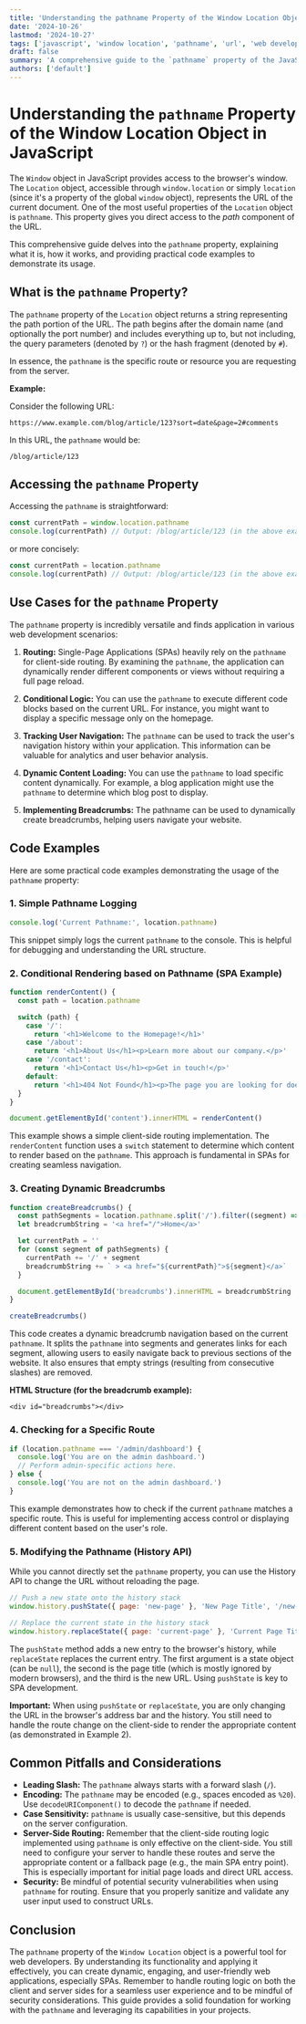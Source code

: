 ```yaml
---
title: 'Understanding the pathname Property of the Window Location Object in JavaScript'
date: '2024-10-26'
lastmod: '2024-10-27'
tags: ['javascript', 'window location', 'pathname', 'url', 'web development', 'browser api']
draft: false
summary: 'A comprehensive guide to the `pathname` property of the JavaScript Window Location object. Learn how to access and manipulate the path component of a URL with code examples.'
authors: ['default']
---
```


# Understanding the `pathname` Property of the Window Location Object in JavaScript

The `Window` object in JavaScript provides access to the browser's window. The `Location` object, accessible through `window.location` or simply `location` (since it's a property of the global `window` object), represents the URL of the current document. One of the most useful properties of the `Location` object is `pathname`. This property gives you direct access to the _path_ component of the URL.

This comprehensive guide delves into the `pathname` property, explaining what it is, how it works, and providing practical code examples to demonstrate its usage.

## What is the `pathname` Property?

The `pathname` property of the `Location` object returns a string representing the path portion of the URL. The path begins after the domain name (and optionally the port number) and includes everything up to, but not including, the query parameters (denoted by `?`) or the hash fragment (denoted by `#`).

In essence, the `pathname` is the specific route or resource you are requesting from the server.

**Example:**

Consider the following URL:

```
https://www.example.com/blog/article/123?sort=date&page=2#comments
```

In this URL, the `pathname` would be:

```
/blog/article/123
```

## Accessing the `pathname` Property

Accessing the `pathname` is straightforward:

```javascript
const currentPath = window.location.pathname
console.log(currentPath) // Output: /blog/article/123 (in the above example)
```

or more concisely:

```javascript
const currentPath = location.pathname
console.log(currentPath) // Output: /blog/article/123 (in the above example)
```

## Use Cases for the `pathname` Property

The `pathname` property is incredibly versatile and finds application in various web development scenarios:

1.  **Routing:** Single-Page Applications (SPAs) heavily rely on the `pathname` for client-side routing. By examining the `pathname`, the application can dynamically render different components or views without requiring a full page reload.

2.  **Conditional Logic:** You can use the `pathname` to execute different code blocks based on the current URL. For instance, you might want to display a specific message only on the homepage.

3.  **Tracking User Navigation:** The `pathname` can be used to track the user's navigation history within your application. This information can be valuable for analytics and user behavior analysis.

4.  **Dynamic Content Loading:** You can use the `pathname` to load specific content dynamically. For example, a blog application might use the `pathname` to determine which blog post to display.

5.  **Implementing Breadcrumbs:** The pathname can be used to dynamically create breadcrumbs, helping users navigate your website.

## Code Examples

Here are some practical code examples demonstrating the usage of the `pathname` property:

### 1. Simple Pathname Logging

```javascript
console.log('Current Pathname:', location.pathname)
```

This snippet simply logs the current `pathname` to the console. This is helpful for debugging and understanding the URL structure.

### 2. Conditional Rendering based on Pathname (SPA Example)

```javascript
function renderContent() {
  const path = location.pathname

  switch (path) {
    case '/':
      return '<h1>Welcome to the Homepage!</h1>'
    case '/about':
      return '<h1>About Us</h1><p>Learn more about our company.</p>'
    case '/contact':
      return '<h1>Contact Us</h1><p>Get in touch!</p>'
    default:
      return '<h1>404 Not Found</h1><p>The page you are looking for does not exist.</p>'
  }
}

document.getElementById('content').innerHTML = renderContent()
```

This example shows a simple client-side routing implementation. The `renderContent` function uses a `switch` statement to determine which content to render based on the `pathname`. This approach is fundamental in SPAs for creating seamless navigation.

### 3. Creating Dynamic Breadcrumbs

```javascript
function createBreadcrumbs() {
  const pathSegments = location.pathname.split('/').filter((segment) => segment !== '') // Split by '/' and remove empty strings
  let breadcrumbString = '<a href="/">Home</a>'

  let currentPath = ''
  for (const segment of pathSegments) {
    currentPath += '/' + segment
    breadcrumbString += ` > <a href="${currentPath}">${segment}</a>`
  }

  document.getElementById('breadcrumbs').innerHTML = breadcrumbString
}

createBreadcrumbs()
```

This code creates a dynamic breadcrumb navigation based on the current `pathname`. It splits the `pathname` into segments and generates links for each segment, allowing users to easily navigate back to previous sections of the website. It also ensures that empty strings (resulting from consecutive slashes) are removed.

**HTML Structure (for the breadcrumb example):**

```plaintext
<div id="breadcrumbs"></div>
```

### 4. Checking for a Specific Route

```javascript
if (location.pathname === '/admin/dashboard') {
  console.log('You are on the admin dashboard.')
  // Perform admin-specific actions here.
} else {
  console.log('You are not on the admin dashboard.')
}
```

This example demonstrates how to check if the current `pathname` matches a specific route. This is useful for implementing access control or displaying different content based on the user's role.

### 5. Modifying the Pathname (History API)

While you cannot directly set the `pathname` property, you can use the History API to change the URL without reloading the page.

```javascript
// Push a new state onto the history stack
window.history.pushState({ page: 'new-page' }, 'New Page Title', '/new-page')

// Replace the current state in the history stack
window.history.replaceState({ page: 'current-page' }, 'Current Page Title', '/current-page')
```

The `pushState` method adds a new entry to the browser's history, while `replaceState` replaces the current entry. The first argument is a state object (can be `null`), the second is the page title (which is mostly ignored by modern browsers), and the third is the new URL. Using `pushState` is key to SPA development.

**Important:** When using `pushState` or `replaceState`, you are only changing the URL in the browser's address bar and the history. You still need to handle the route change on the client-side to render the appropriate content (as demonstrated in Example 2).

## Common Pitfalls and Considerations

- **Leading Slash:** The `pathname` always starts with a forward slash (`/`).
- **Encoding:** The `pathname` may be encoded (e.g., spaces encoded as `%20`). Use `decodeURIComponent()` to decode the `pathname` if needed.
- **Case Sensitivity:** `pathname` is usually case-sensitive, but this depends on the server configuration.
- **Server-Side Routing:** Remember that the client-side routing logic implemented using `pathname` is only effective on the client-side. You still need to configure your server to handle these routes and serve the appropriate content or a fallback page (e.g., the main SPA entry point). This is especially important for initial page loads and direct URL access.
- **Security:** Be mindful of potential security vulnerabilities when using `pathname` for routing. Ensure that you properly sanitize and validate any user input used to construct URLs.

## Conclusion

The `pathname` property of the `Window Location` object is a powerful tool for web developers. By understanding its functionality and applying it effectively, you can create dynamic, engaging, and user-friendly web applications, especially SPAs. Remember to handle routing logic on both the client and server sides for a seamless user experience and to be mindful of security considerations. This guide provides a solid foundation for working with the `pathname` and leveraging its capabilities in your projects.
